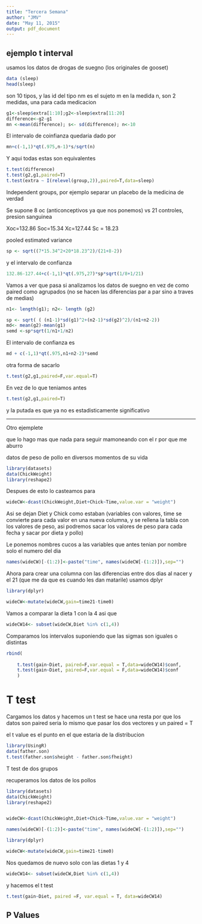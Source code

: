 ```yaml
---
title: "Tercera Semana"
author: "JMV"
date: "May 11, 2015"
output: pdf_document
---
```


ejemplo t interval
-------------------

usamos los datos de drogas de suegno (los originales de gooset)

```r
data (sleep)
head(sleep)
```

son 10 tipos, y las id del tipo nm  es el sujeto m en la medida n, son 2 medidas, una para cada medicacion 

```r
g1<-sleep$extra[1:10];g2<-sleep$extra[11:20]
difference<-g2-g1
mn <-mean(difference); s<- sd(difference); n<-10

```


El intervalo de coinfianza quedaria dado por 

```r
mn+c(-1,1)*qt(.975,n-1)*s/sqrt(n)
```

Y aqui todas estas son equivalentes

```r
t.test(difference)
t.test(g2,g1,paired=T)
t.test(extra ~ I(relevel(group,2)),paired=T,data=sleep)
```




Independent groups, por ejemplo separar un placebo de la medicina de verdad

Se supone 8 oc (anticonceptivos ya que nos ponemos) vs 21 controles,  presion sanguinea

Xoc=132.86    Soc=15.34
Xc=127.44     Sc = 18.23 

pooled estimated variance

```r
sp <- sqrt((7*15.34^2+20*18.23^2)/(21+8-2))
```


y el intervalo de confianza

```r
132.86-127.44+c(-1,1)*qt(.975,27)*sp*sqrt(1/8+1/21)
```



Vamos a ver que pasa si analizamos los datos de suegno en vez de como paired como agrupados (no se hacen las diferencias par a par sino a traves de medias)

```r
n1<- length(g1); n2<- length (g2)

sp <- sqrt( ( (n1-1)*sd(g1)^2+(n2-1)*sd(g2)^2)/(n1+n2-2))
md<- mean(g2)-mean(g1) 
semd <-sp*sqrt(1/n1+1/n2)
```

El intervalo de confianza es 

```r
md + c(-1,1)*qt(.975,n1+n2-2)*semd
```

otra forma de sacarlo

```r
t.test(g2,g1,paired=F,var.equal=T)
```


En vez de lo que teniamos antes

```r
t.test(g2,g1,paired=T)
```

y la putada es que ya no es estadisticamente significativo 


--------------------------


Otro ejemplete

que lo hago mas que nada para seguir mamoneando con el r por que me aburro

datos de peso de pollo en diversos momentos de su vida

```r
library(datasets)
data(ChickWeight) 
library(reshape2)

```

Despues de esto lo casteamos para 


```r
wideCW<-dcast(ChickWeight,Diet+Chick~Time,value.var = "weight")
```

Asi se dejan Diet y Chick como estaban (variables con valores,  time se convierte para cada valor en una nueva columna, y se rellena la tabla con los valores de peso, asi podremos sacar los valores de peso para cada fecha y sacar por dieta y pollo)

Le ponemos nombres cucos a las variables que antes tenian por nombre solo el numero del dia

```r
names(wideCW)[-(1:2)]<-paste("time", names(wideCW[-(1:2)]),sep="")
```

Ahora para crear una columna con las diferencias entre dos dias al nacer y el 21 (que me da que es cuando les dan matarile) usamos dplyr

```r
library(dplyr)

wideCW<-mutate(wideCW,gain=time21-time0)
```


Vamos a comparar la dieta 1 con la 4 asi que

```r
wideCW14<- subset(wideCW,Diet %in% c(1,4))
```


Comparamos los intervalos suponiendo que las sigmas son iguales o distintas

```r
rbind(
    
    t.test(gain~Diet, paired=F,var.equal = T,data=wideCW14)$conf,
    t.test(gain~Diet, paired=F,var.equal = F,data=wideCW14)$conf
    )
```



T test
==========


Cargamos los datos y hacemos un t test 
se hace una resta por que los datos son paired  seria lo mismo que pasar los dos vectores y un paired = T

el t value es el punto en el que estaria de la distribucion

```r
library(UsingR)
data(father.son)
t.test(father.son$sheight - father.son$fheight)
```



T test de dos grupos

recuperamos los datos de los pollos




```r
library(datasets)
data(ChickWeight) 
library(reshape2)


wideCW<-dcast(ChickWeight,Diet+Chick~Time,value.var = "weight")

names(wideCW)[-(1:2)]<-paste("time", names(wideCW[-(1:2)]),sep="")

library(dplyr)

wideCW<-mutate(wideCW,gain=time21-time0)
```


Nos quedamos de nuevo solo con las dietas 1 y 4

```r
wideCW14<- subset(wideCW,Diet %in% c(1,4))
```
 
 
 y hacemos el t test
 
 
```r
t.test(gain~Diet, paired =F, var.equal = T, data=wideCW14)
```



P Values
-----------



